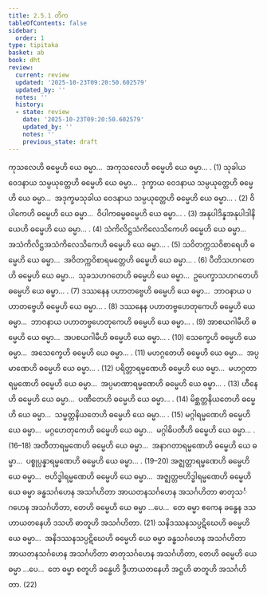 ```yaml
---
title: 2.5.1 တိက
tableOfContents: false
sidebar:
  order: 1
type: tipitaka
basket: ab
book: dht
review:
  current: review
  updated: '2025-10-23T09:20:50.602579'
  updated_by: ''
  notes: ''
  history:
  - state: review
    date: '2025-10-23T09:20:50.602579'
    updated_by: ''
    notes: ''
    previous_state: draft
---
```



<ReviewStatus review={frontmatter.review} showDetails={true} />

<HypothesisAnnotation frontmatter={frontmatter} />

<DynamicBreadcrumb />

<Division number="210" book="dht" e="ch" v="31" p="38">

<Paragraph number="267" book="dht">
ကုသလေဟိ ဓမ္မေဟိ ယေ ဓမ္မာ…  အကုသလေဟိ ဓမ္မေဟိ ယေ ဓမ္မာ… . (1)
</Paragraph>

<Paragraph number="268" book="dht">
သုခါယ ဝေဒနာယ သမ္ပယုတ္တေဟိ ဓမ္မေဟိ ယေ ဓမ္မာ…  ဒုက္ခာယ ဝေဒနာယ သမ္ပယုတ္တေဟိ ဓမ္မေဟိ ယေ ဓမ္မာ…  အဒုက္ခမသုခါယ ဝေဒနာယ သမ္ပယုတ္တေဟိ ဓမ္မေဟိ ယေ ဓမ္မာ… . (2)
</Paragraph>

<Paragraph number="269" book="dht">
ဝိပါကေဟိ ဓမ္မေဟိ ယေ ဓမ္မာ…  ဝိပါကဓမ္မဓမ္မေဟိ ယေ ဓမ္မာ… . (3)
</Paragraph>

<Paragraph number="270" book="dht">
အနုပါဒိန္နအနုပါဒါနိယေဟိ ဓမ္မေဟိ ယေ ဓမ္မာ… . (4)
</Paragraph>

<Paragraph number="271" book="dht">
သံကိလိဋ္ဌသံကိလေသိကေဟိ ဓမ္မေဟိ ယေ ဓမ္မာ…  အသံကိလိဋ္ဌအသံကိလေသိကေဟိ ဓမ္မေဟိ ယေ ဓမ္မာ… . (5)
</Paragraph>

<Paragraph number="272" book="dht">
သဝိတက္ကသဝိစာရေဟိ ဓမ္မေဟိ ယေ ဓမ္မာ…  အဝိတက္ကဝိစာရမတ္တေဟိ ဓမ္မေဟိ ယေ ဓမ္မာ… . (6)
</Paragraph>

<Paragraph number="273" book="dht">
ပီတိသဟဂတေဟိ ဓမ္မေဟိ ယေ ဓမ္မာ…  သုခသဟဂတေဟိ ဓမ္မေဟိ ယေ ဓမ္မာ…  ဥပေက္ခာသဟဂတေဟိ ဓမ္မေဟိ ယေ ဓမ္မာ… . (7)
</Paragraph>

<Paragraph number="274" book="dht">
ဒဿနေန ပဟာတဗ္ဗေဟိ ဓမ္မေဟိ ယေ ဓမ္မာ…  ဘာဝနာယ ပဟာတဗ္ဗေဟိ ဓမ္မေဟိ ယေ ဓမ္မာ… . (8)
</Paragraph>

<Paragraph number="275" book="dht">
ဒဿနေန ပဟာတဗ္ဗဟေတုကေဟိ ဓမ္မေဟိ ယေ ဓမ္မာ…  ဘာဝနာယ ပဟာတဗ္ဗဟေတုကေဟိ ဓမ္မေဟိ ယေ ဓမ္မာ… . (9)
</Paragraph>

<Paragraph number="276" book="dht">
အာစယဂါမီဟိ ဓမ္မေဟိ ယေ ဓမ္မာ…  အပစယဂါမီဟိ ဓမ္မေဟိ ယေ ဓမ္မာ… . (10)
</Paragraph>

<Paragraph number="277" book="dht">
သေက္ခေဟိ ဓမ္မေဟိ ယေ ဓမ္မာ…  အသေက္ခေဟိ ဓမ္မေဟိ ယေ ဓမ္မာ… . (11)
</Paragraph>

<Paragraph number="278" book="dht">
မဟဂ္ဂတေဟိ ဓမ္မေဟိ ယေ ဓမ္မာ…  အပ္ပမာဏေဟိ ဓမ္မေဟိ ယေ ဓမ္မာ… . (12)
</Paragraph>

<Paragraph number="279" book="dht">
ပရိတ္တာရမ္မဏေဟိ ဓမ္မေဟိ ယေ ဓမ္မာ…  မဟဂ္ဂတာရမ္မဏေဟိ ဓမ္မေဟိ ယေ ဓမ္မာ…  အပ္ပမာဏာရမ္မဏေဟိ ဓမ္မေဟိ ယေ ဓမ္မာ… . (13)
</Paragraph>

<Paragraph number="280" book="dht">
ဟီနေဟိ ဓမ္မေဟိ ယေ ဓမ္မာ…  ပဏီတေဟိ ဓမ္မေဟိ ယေ ဓမ္မာ… . (14)
</Paragraph>

<Paragraph number="281" book="dht">
မိစ္ဆတ္တနိယတေဟိ ဓမ္မေဟိ ယေ ဓမ္မာ…  သမ္မတ္တနိယတေဟိ ဓမ္မေဟိ ယေ ဓမ္မာ… . (15)
</Paragraph>

<Paragraph number="282" book="dht">
မဂ္ဂါရမ္မဏေဟိ ဓမ္မေဟိ ယေ ဓမ္မာ…  မဂ္ဂဟေတုကေဟိ ဓမ္မေဟိ ယေ ဓမ္မာ…  မဂ္ဂါဓိပတီဟိ ဓမ္မေဟိ ယေ ဓမ္မာ… . (16–18)
</Paragraph>

<Paragraph number="283" book="dht">
အတီတာရမ္မဏေဟိ ဓမ္မေဟိ ယေ ဓမ္မာ…  အနာဂတာရမ္မဏေဟိ ဓမ္မေဟိ ယေ ဓမ္မာ…  ပစ္စုပ္ပန္နာရမ္မဏေဟိ ဓမ္မေဟိ ယေ ဓမ္မာ… . (19–20)
</Paragraph>

<Paragraph number="284" book="dht">
အဇ္ဈတ္တာရမ္မဏေဟိ ဓမ္မေဟိ ယေ ဓမ္မာ…  ဗဟိဒ္ဓါရမ္မဏေဟိ ဓမ္မေဟိ ယေ ဓမ္မာ…  အဇ္ဈတ္တဗဟိဒ္ဓါရမ္မဏေဟိ ဓမ္မေဟိ ယေ ဓမ္မာ ခန္ဓသင်္ဂဟေန အသင်္ဂဟိတာ အာယတနသင်္ဂဟေန အသင်္ဂဟိတာ ဓာတုသင်္ဂဟေန အသင်္ဂဟိတာ, တေဟိ ဓမ္မေဟိ ယေ ဓမ္မာ …ပေ…  တေ ဓမ္မာ ဧကေန ခန္ဓေန ဒသဟာယတနေဟိ ဒသဟိ ဓာတူဟိ အသင်္ဂဟိတာ. (21)
</Paragraph>

</Division>
<Division number="211" book="dht" e="ch" v="31" p="39">

<Paragraph number="285" book="dht">
သနိဒဿနသပ္ပဋိဃေဟိ ဓမ္မေဟိ ယေ ဓမ္မာ…  အနိဒဿနသပ္ပဋိဃေဟိ ဓမ္မေဟိ ယေ ဓမ္မာ ခန္ဓသင်္ဂဟေန အသင်္ဂဟိတာ အာယတနသင်္ဂဟေန အသင်္ဂဟိတာ ဓာတုသင်္ဂဟေန အသင်္ဂဟိတာ, တေဟိ ဓမ္မေဟိ ယေ ဓမ္မာ …ပေ…  တေ ဓမ္မာ စတူဟိ ခန္ဓေဟိ ဒွီဟာယတနေဟိ အဋ္ဌဟိ ဓာတူဟိ အသင်္ဂဟိတာ. (22)
</Paragraph>
</Division>